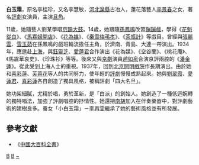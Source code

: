 '''白玉霜'''{{BD|1907年||1942年||catIdx=B}}，原名李桂珍，又名李慧敏，[[河北|河北]][[灤縣|灤縣]]古冶人，蓮花落藝人[[李景春|李景春]]之女，著名[[評劇|評劇]]女演員，主演[[旦角|旦角]]。

11歲，她隨藝人劉某學唱[[京韻大鼓|京韻大鼓]]。14歲，她跟隨[[孫鳳鳴|孫鳳鳴]]改習[[蹦蹦戲|蹦蹦戲]]，學得《[[花魁從良|花魁從良]]》、《[[馬寡婦開店|馬寡婦開店]]》、《[[花為媒|花為媒]]》、《[[秦雪梅弔孝|秦雪梅弔孝]]》、《[[茶瓶計|茶瓶計]]》等戲目。曾經與[[張麗雲|張麗雲]]、[[雪玉茹|雪玉茹]]在孫鳳鳴的戲班輪流擔任主角，於濟南、青島、大連一帶演出。1934年，應邀赴[[上海|上海]]，與[[鈺靈芝|鈺靈芝]]、[[愛蓮君|愛蓮君]]合作演出《花為媒》、《空谷蘭》、《桃花庵》、《馬震華哀史》、《珍珠衫》等等。後來又與[[京劇|京劇]]演員[[趙如泉|趙如泉]]合演京評兩腔的《[[潘金蓮|潘金蓮]]》。從此受到上海人士的重視。1937年，回到[[北京|北京]][[開明戲院|開明戲院]]作長期演出。由於她和[[喜彩蓮|喜彩蓮]]、[[芙蓉花|芙蓉花]]等人的共同努力，使年輕的[[評劇|評劇]]慢慢成熟起來。她與[[劉翠霞|劉翠霞]]、[[愛蓮君|愛蓮君]]、[[喜彩蓮|喜彩蓮]]各自創造了獨具風格，被稱評劇「四大名旦」。

她功架細膩，尤精於唱，勇於革新，是「白派」的創始人。她創造了一種低迴婉轉的獨特唱法，加強了評劇唱腔的抒情性。她還把[[南胡|南胡]]加入在伴奏樂器中，對評劇藝術的建樹良多。養女「小白玉霜」－[[李再雯|李再雯]]繼承了她的藝術風格並有所發展。

==參考文獻==
*《[[中國大百科全書|中國大百科全書]]》

{{China-artist-stub}}

[[Category:评剧演员|B]]
[[Category:灤州人|B]]
[[Category:李姓|~]]